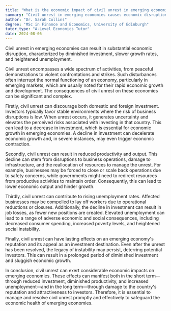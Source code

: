 ```yaml
---
title: "What is the economic impact of civil unrest in emerging economies?"
summary: "Civil unrest in emerging economies causes economic disruption, resulting in decreased investment, slower growth rates, and higher unemployment."
author: "Dr. Sarah Collins"
degree: "MSc in Finance and Economics, University of Edinburgh"
tutor_type: "A-Level Economics Tutor"
date: 2024-08-05
---
```


Civil unrest in emerging economies can result in substantial economic disruption, characterized by diminished investment, slower growth rates, and heightened unemployment.

Civil unrest encompasses a wide spectrum of activities, from peaceful demonstrations to violent confrontations and strikes. Such disturbances often interrupt the normal functioning of an economy, particularly in emerging markets, which are usually noted for their rapid economic growth and development. The consequences of civil unrest on these economies can be significant and complex.

Firstly, civil unrest can discourage both domestic and foreign investment. Investors typically favor stable environments where the risk of business disruptions is low. When unrest occurs, it generates uncertainty and elevates the perceived risks associated with investing in that country. This can lead to a decrease in investment, which is essential for economic growth in emerging economies. A decline in investment can decelerate economic growth and, in severe instances, may even trigger economic contraction.

Secondly, civil unrest can result in reduced productivity and output. This decline can stem from disruptions to business operations, damage to infrastructure, and the reallocation of resources to manage the unrest. For example, businesses may be forced to close or scale back operations due to safety concerns, while governments might need to redirect resources from productive activities to maintain order. Consequently, this can lead to lower economic output and hinder growth.

Thirdly, civil unrest can contribute to rising unemployment rates. Affected businesses may be compelled to lay off workers due to operational reductions or closures. Additionally, the decline in investment can result in job losses, as fewer new positions are created. Elevated unemployment can lead to a range of adverse economic and social consequences, including decreased consumer spending, increased poverty levels, and heightened social instability.

Finally, civil unrest can have lasting effects on an emerging economy's reputation and its appeal as an investment destination. Even after the unrest has been resolved, the legacy of instability may persist, deterring potential investors. This can result in a prolonged period of diminished investment and sluggish economic growth.

In conclusion, civil unrest can exert considerable economic impacts on emerging economies. These effects can manifest both in the short term—through reduced investment, diminished productivity, and increased unemployment—and in the long term—through damage to the country's reputation and attractiveness to investors. Therefore, it is essential to manage and resolve civil unrest promptly and effectively to safeguard the economic health of emerging economies.
    